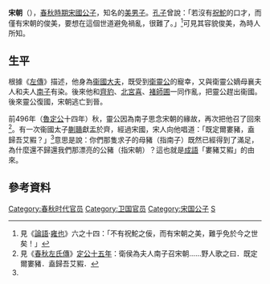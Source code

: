 {{About|[[宋国|宋国]]公子|[[南北朝|南北朝]]时期的宋朝|刘宋|公元960年—1279年的[[朝代|朝代]]|宋朝}}

'''宋朝'''（{{bd|？||？||catIdx=S宋}}），[[春秋時期|春秋時期]][[宋國|宋國]][[公子|公子]]，知名的[[美男子|美男子]]。[[孔子|孔子]]曾說：「若沒有[[祝鮀|祝鮀]]的口才，而僅有宋朝的俊美，要想在這個世道避免禍亂，很難了。」<ref>見《[[:s:論語|論語]]·[[:s:論語/雍也第六|雍也]]》六之十四：「不有祝鮀之佞，而有宋朝之美，難乎免於今之世矣！」</ref>可見其容貌俊美，為時人所知。

==生平==
根據《[[左傳|左傳]]》描述，他身為[[衞國|衞國]][[大夫_(官名)|大夫]]，既受到[[衛靈公|衛靈公]]的寵幸，又與衛靈公嫡母襄夫人和夫人[[南子|南子]]有染。後來他和[[齊豹|齊豹]]、[[北宮喜|北宮喜]]、[[褚師圃|褚師圃]]一同作亂，把靈公趕出衞國。後來靈公復國，宋朝逃亡到晉。

前496年（[[魯定公|魯定公]]十四年）秋，靈公因為南子思念宋朝的緣故，再次把他召了回來<ref name=ding15>見《[[:s:春秋左氏傳|春秋左氏傳]]》[[:s:春秋左氏傳/定公|定公]][[:s:春秋左氏傳/定公#定公十五年|十五年]]：衛侯為夫人南子召宋朝……野人歌之曰．既定爾婁豬．盍歸吾艾豭．</ref>。有一次衞國太子[[衛後莊公|蒯聵]]獻盂於齊，經過宋國，宋人向他唱道：「既定爾婁豬，盍歸吾艾豭？」<ref name=ding15 />意思是說：你們那隻求子的母豬（指南子）既然已經得到了滿足，為什麼還不歸還我們那漂亮的公豬（指宋朝）？這也就是[[成語|成語]]「婁豬艾豭」的由來。

== 參考資料 ==
{{reflist}}

{{周朝人小作品}}

[[Category:春秋时代官员|Category:春秋时代官员]]
[[Category:卫国官员|Category:卫国官员]]
[[Category:宋国公子|Category:宋国公子]]
[[Category:古代中國雙性戀者|S]]